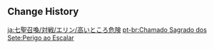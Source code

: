 {{Genius Invokation TCG Stage
|title        = Increasing Danger
|type         = Adventure Challenge
|group        = Open World Match
|character    = Ellin
|requirement  = 1
|location     = Mondstadt
|introduction = How are you supposed to get rid of those pesky hilichurls firing arrows from their vantage points?<br>'''Special Rule: Your Support Zone starts with 1 "Ellin" card.'''<br>Hint: Ellin can decrease the Elemental Dice Cost of Skills when the same ones are used consecutively. Use her ability well!
|objective_1  = Achieve victory
|reward_1     = Player EXP*100;Lucky Coin*100
|objective_2  = Achieve victory within 5 Rounds
|reward_2     = Lucky Coin*100
|objective_3  = Win with less than 2 characters defeated
|reward_3     = Lucky Coin*200;Ellin*1
|lineup       = Cryo Hilichurl Shooter;Blazing Axe Mitachurl;Electro Slime
|p_support    = Ellin
}}

==Change History==
{{Change History|3.3}}

[[ja:七聖召喚/対戦/エリン/高いところ危険]]
[[pt-br:Chamado Sagrado dos Sete:Perigo ao Escalar]]